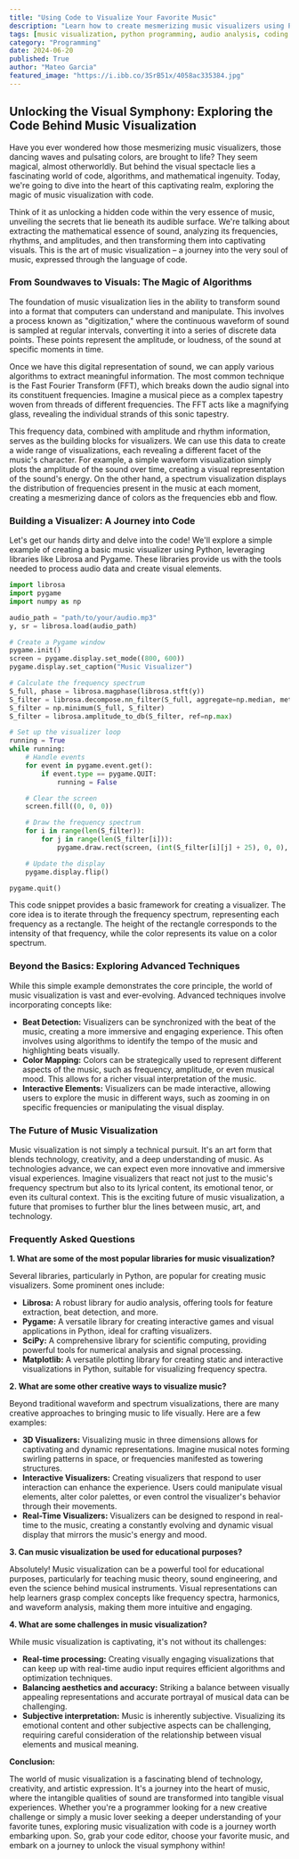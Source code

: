 ```yaml
---
title: "Using Code to Visualize Your Favorite Music"
description: "Learn how to create mesmerizing music visualizers using Python. This blog post explores the algorithms behind these visuals, provides a practical coding example, and delves into advanced techniques for crafting stunning interactive experiences."
tags: [music visualization, python programming, audio analysis, coding projects, beginner coding, data visualization, interactive art, librosa, pygame, creative coding]
category: "Programming"
date: 2024-06-20
published: True
author: "Mateo Garcia"
featured_image: "https://i.ibb.co/3SrB51x/4058ac335384.jpg"
---
```


## Unlocking the Visual Symphony: Exploring the Code Behind Music Visualization

Have you ever wondered how those mesmerizing music visualizers, those dancing waves and pulsating colors, are brought to life? They seem magical, almost otherworldly. But behind the visual spectacle lies a fascinating world of code, algorithms, and mathematical ingenuity. Today, we're going to dive into the heart of this captivating realm, exploring the magic of music visualization with code.

Think of it as unlocking a hidden code within the very essence of music, unveiling the secrets that lie beneath its audible surface. We're talking about extracting the mathematical essence of sound, analyzing its frequencies, rhythms, and amplitudes, and then transforming them into captivating visuals. This is the art of music visualization – a journey into the very soul of music, expressed through the language of code.

### From Soundwaves to Visuals: The Magic of Algorithms

The foundation of music visualization lies in the ability to transform sound into a format that computers can understand and manipulate. This involves a process known as "digitization," where the continuous waveform of sound is sampled at regular intervals, converting it into a series of discrete data points. These points represent the amplitude, or loudness, of the sound at specific moments in time.

Once we have this digital representation of sound, we can apply various algorithms to extract meaningful information. The most common technique is the Fast Fourier Transform (FFT), which breaks down the audio signal into its constituent frequencies. Imagine a musical piece as a complex tapestry woven from threads of different frequencies. The FFT acts like a magnifying glass, revealing the individual strands of this sonic tapestry.

This frequency data, combined with amplitude and rhythm information, serves as the building blocks for visualizers. We can use this data to create a wide range of visualizations, each revealing a different facet of the music's character. For example, a simple waveform visualization simply plots the amplitude of the sound over time, creating a visual representation of the sound's energy. On the other hand, a spectrum visualization displays the distribution of frequencies present in the music at each moment, creating a mesmerizing dance of colors as the frequencies ebb and flow.

### Building a Visualizer: A Journey into Code

Let's get our hands dirty and delve into the code! We'll explore a simple example of creating a basic music visualizer using Python, leveraging libraries like Librosa and Pygame. These libraries provide us with the tools needed to process audio data and create visual elements.

```python
import librosa
import pygame
import numpy as np

audio_path = "path/to/your/audio.mp3"
y, sr = librosa.load(audio_path)

# Create a Pygame window
pygame.init()
screen = pygame.display.set_mode((800, 600))
pygame.display.set_caption("Music Visualizer")

# Calculate the frequency spectrum
S_full, phase = librosa.magphase(librosa.stft(y))
S_filter = librosa.decompose.nn_filter(S_full, aggregate=np.median, metric='cosine', width=int(librosa.time_to_frames(2, sr=sr)))
S_filter = np.minimum(S_full, S_filter)
S_filter = librosa.amplitude_to_db(S_filter, ref=np.max)

# Set up the visualizer loop
running = True
while running:
    # Handle events
    for event in pygame.event.get():
        if event.type == pygame.QUIT:
            running = False

    # Clear the screen
    screen.fill((0, 0, 0))

    # Draw the frequency spectrum
    for i in range(len(S_filter)):
        for j in range(len(S_filter[i])):
            pygame.draw.rect(screen, (int(S_filter[i][j] + 25), 0, 0), (j * 5, i * 5, 5, -int(S_filter[i][j] + 25)))

    # Update the display
    pygame.display.flip()

pygame.quit()
```

This code snippet provides a basic framework for creating a visualizer. The core idea is to iterate through the frequency spectrum, representing each frequency as a rectangle. The height of the rectangle corresponds to the intensity of that frequency, while the color represents its value on a color spectrum.

### Beyond the Basics: Exploring Advanced Techniques

While this simple example demonstrates the core principle, the world of music visualization is vast and ever-evolving. Advanced techniques involve incorporating concepts like:

- **Beat Detection:**  Visualizers can be synchronized with the beat of the music, creating a more immersive and engaging experience. This often involves using algorithms to identify the tempo of the music and highlighting beats visually.
- **Color Mapping:**  Colors can be strategically used to represent different aspects of the music, such as frequency, amplitude, or even musical mood. This allows for a richer visual interpretation of the music.
- **Interactive Elements:**  Visualizers can be made interactive, allowing users to explore the music in different ways, such as zooming in on specific frequencies or manipulating the visual display.

### The Future of Music Visualization

Music visualization is not simply a technical pursuit. It's an art form that blends technology, creativity, and a deep understanding of music. As technologies advance, we can expect even more innovative and immersive visual experiences. Imagine visualizers that react not just to the music's frequency spectrum but also to its lyrical content, its emotional tenor, or even its cultural context. This is the exciting future of music visualization, a future that promises to further blur the lines between music, art, and technology.

### Frequently Asked Questions

**1. What are some of the most popular libraries for music visualization?**

Several libraries, particularly in Python, are popular for creating music visualizers. Some prominent ones include:

- **Librosa:** A robust library for audio analysis, offering tools for feature extraction, beat detection, and more.
- **Pygame:** A versatile library for creating interactive games and visual applications in Python, ideal for crafting visualizers.
- **SciPy:** A comprehensive library for scientific computing, providing powerful tools for numerical analysis and signal processing.
- **Matplotlib:** A versatile plotting library for creating static and interactive visualizations in Python, suitable for visualizing frequency spectra.

**2. What are some other creative ways to visualize music?**

Beyond traditional waveform and spectrum visualizations, there are many creative approaches to bringing music to life visually. Here are a few examples:

- **3D Visualizers:**  Visualizing music in three dimensions allows for captivating and dynamic representations. Imagine musical notes forming swirling patterns in space, or frequencies manifested as towering structures.
- **Interactive Visualizers:**  Creating visualizers that respond to user interaction can enhance the experience. Users could manipulate visual elements, alter color palettes, or even control the visualizer's behavior through their movements.
- **Real-Time Visualizers:**  Visualizers can be designed to respond in real-time to the music, creating a constantly evolving and dynamic visual display that mirrors the music's energy and mood.

**3. Can music visualization be used for educational purposes?**

Absolutely! Music visualization can be a powerful tool for educational purposes, particularly for teaching music theory, sound engineering, and even the science behind musical instruments. Visual representations can help learners grasp complex concepts like frequency spectra, harmonics, and waveform analysis, making them more intuitive and engaging.

**4. What are some challenges in music visualization?**

While music visualization is captivating, it's not without its challenges:

- **Real-time processing:** Creating visually engaging visualizations that can keep up with real-time audio input requires efficient algorithms and optimization techniques.
- **Balancing aesthetics and accuracy:** Striking a balance between visually appealing representations and accurate portrayal of musical data can be challenging.
- **Subjective interpretation:** Music is inherently subjective. Visualizing its emotional content and other subjective aspects can be challenging, requiring careful consideration of the relationship between visual elements and musical meaning.

**Conclusion:**

The world of music visualization is a fascinating blend of technology, creativity, and artistic expression. It's a journey into the heart of music, where the intangible qualities of sound are transformed into tangible visual experiences. Whether you're a programmer looking for a new creative challenge or simply a music lover seeking a deeper understanding of your favorite tunes, exploring music visualization with code is a journey worth embarking upon. So, grab your code editor, choose your favorite music, and embark on a journey to unlock the visual symphony within!
